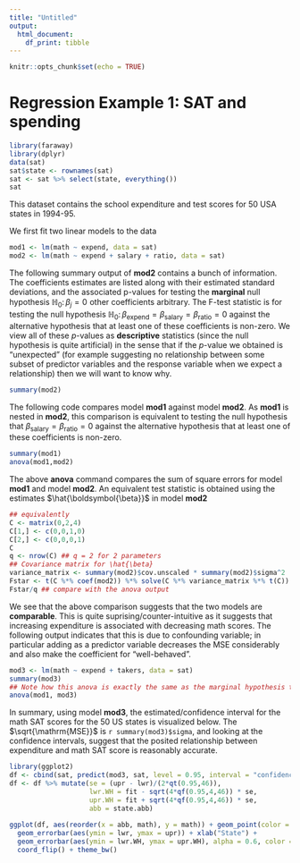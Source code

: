 ```yaml
---
title: "Untitled"
output: 
  html_document:
    df_print: tibble
---
```


```r
knitr::opts_chunk$set(echo = TRUE)
```

# Regression Example 1: SAT and spending
```r
library(faraway)
library(dplyr)
data(sat)
sat$state <- rownames(sat)
sat <- sat %>% select(state, everything())
sat
```

This dataset contains the school expenditure and test scores for 50 USA states 
in 1994-95.

We first fit two linear models to the data
```r
mod1 <- lm(math ~ expend, data = sat)
mod2 <- lm(math ~ expend + salary + ratio, data = sat)
```

The following summary output of **mod2** contains a bunch of information. The coefficients estimates are listed along with their estimated standard deviations, and the associated p-values for testing the **marginal** null hypothesis $\mathbb{H}_0 \colon \beta_j = 0 \,\, \text{other coefficients arbitrary}$. The F-test statistic is for testing the null hypothesis $\mathbb{H}_0 \colon \beta_{\mathrm{expend}} = \beta_{\mathrm{salary}} = \beta_{\mathrm{ratio}} = 0$ against the alternative hypothesis that at least one of these coefficients is non-zero. We view all of these $p$-values as **descriptive** statistics (since the null hypothesis is quite artificial) in the sense that if the $p$-value we obtained is "unexpected" (for example suggesting no relationship between some subset of predictor variables and the response variable when we expect a relationship) 
then we will want to know why.

```r
summary(mod2)
```

The following code compares model **mod1** against model **mod2**. As **mod1** is nested in **mod2**, this comparison is equivalent to testing the null hypothesis that $\beta_{\mathrm{salary}} = \beta_{\mathrm{ratio}} = 0$ against the alternative hypothesis that at least one of these coefficients is non-zero. 
```r
summary(mod1)
anova(mod1,mod2)
```
The above **anova** command compares the sum of square errors for model **mod1** and model **mod2**. An equivalent test statistic is obtained using the estimates $\hat{\boldsymbol{\beta}}$ in model **mod2**
```r
## equivalently
C <- matrix(0,2,4)
C[1,] <- c(0,0,1,0)
C[2,] <- c(0,0,0,1)
C
q <- nrow(C) ## q = 2 for 2 parameters
## Covariance matrix for \hat{\beta}
variance_matrix <- summary(mod2)$cov.unscaled * summary(mod2)$sigma^2 
Fstar <- t(C %*% coef(mod2)) %*% solve(C %*% variance_matrix %*% t(C)) %*% (C %*% coef(mod2))
Fstar/q ## compare with the anova output
```

We see that the above comparison suggests that the two models are **comparable**. This is quite suprising/counter-intuitive as it suggests that increasing expenditure is associated with decreasing math scores. The following output indicates that this is due to confounding variable; in particular adding \texttt{takers} as a predictor variable decreases the MSE considerably and also make the coefficient for \texttt{expenditure} "well-behaved". 

```r
mod3 <- lm(math ~ expend + takers, data = sat)
summary(mod3)
## Note how this anova is exactly the same as the marginal hypothesis test for \beta_{takers}
anova(mod1, mod3) 
```

In summary, using model **mod3**, the estimated/confidence interval for the math SAT scores for the 50 US states is visualized below. The $\sqrt{\mathrm{MSE}}$ is `r summary(mod3)$sigma`, and looking at the confidence intervals, suggest that the posited relationship between expenditure and math SAT score is reasonably accurate.

```r
library(ggplot2)
df <- cbind(sat, predict(mod3, sat, level = 0.95, interval = "confidence")) 
df <- df %>% mutate(se = (upr - lwr)/(2*qt(0.95,46)), 
                    lwr.WH = fit - sqrt(4*qf(0.95,4,46)) * se, 
                    upr.WH = fit + sqrt(4*qf(0.95,4,46)) * se,
                    abb = state.abb)
  
ggplot(df, aes(reorder(x = abb, math), y = math)) + geom_point(color = "red", size = 3) + 
  geom_errorbar(aes(ymin = lwr, ymax = upr)) + xlab("State") +
  geom_errorbar(aes(ymin = lwr.WH, ymax = upr.WH), alpha = 0.6, color = "blue") + 
  coord_flip() + theme_bw()
```